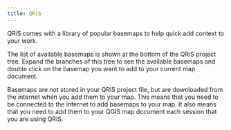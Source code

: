 ```yaml
---
title: QRiS
---
```


QRiS comes with a library of popular basemaps to help quick add context to your work. 

The list of available basemaps is shown at the bottom of the QRiS project tree. Expand the branches of this tree to see the available basemaps and double click on the basemap you want to add to your current map document.

Basemaps are not stored in your QRiS project file, but are downloaded from the internet when you add them to your map. This means that you need to be connected to the internet to add basemaps to your map. It also means that you need to add them to your QGIS map document each session that you are using QRiS.
